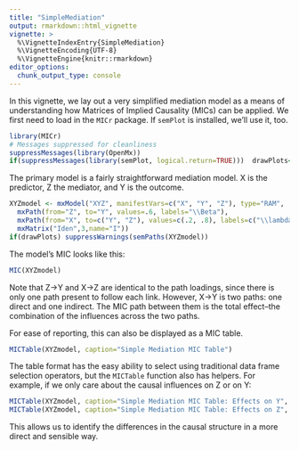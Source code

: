 ```yaml
---
title: "SimpleMediation"
output: rmarkdown::html_vignette
vignette: >
  %\VignetteIndexEntry{SimpleMediation}
  %\VignetteEncoding{UTF-8}
  %\VignetteEngine{knitr::rmarkdown}
editor_options: 
  chunk_output_type: console
---
```

In this vignette, we lay out a very simplified mediation model as a means of understanding how Matrices of Implied Causality (MICs) can be applied. We first need to load in the `MICr` package.  If `semPlot` is installed, we'll use it, too.

```r
library(MICr)
# Messages suppressed for cleanliness
suppressMessages(library(OpenMx)) 
if(suppressMessages(library(semPlot, logical.return=TRUE)))  drawPlots<-TRUE else drawPlots <- FALSE 
```

The primary model is a fairly straightforward mediation model.  X is the predictor, Z the mediator, and Y is the outcome.
```r
XYZmodel <- mxModel("XYZ", manifestVars=c("X", "Y", "Z"), type="RAM",
  mxPath(from="Z", to="Y", values=.6, labels="\\Beta"),
  mxPath(from="X", to=c("Y", "Z"), values=c(.2, .8), labels=c("\\lambda", "\\alpha")),
  mxMatrix("Iden",3,name="I"))
if(drawPlots) suppressWarnings(semPaths(XYZmodel))
```

The model's MIC looks like this:
```r
MIC(XYZmodel)
```

Note that Z->Y and X->Z are identical to the path loadings, since there is only one path present to follow each link.  However, X->Y is two paths: one direct and one indirect.  The MIC path between them is the total effect--the combination of the influences across the two paths.

For ease of reporting, this can also be displayed as a MIC table.

```r
MICTable(XYZmodel, caption="Simple Mediation MIC Table")
```

The table format has the easy ability to select using traditional data frame selection operators, but the `MICTable` function also has helpers.  For example, if we only care about the causal influences on Z or on Y:
```r
MICTable(XYZmodel, caption="Simple Mediation MIC Table: Effects on Y", to="Y")
MICTable(XYZmodel, caption="Simple Mediation MIC Table: Effects on Z", to="Z")
```

This allows us to identify the differences in the causal structure in a more direct and sensible way.
